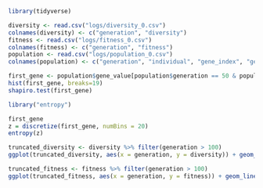 ```r
library(tidyverse)
```

```r
diversity <- read.csv("logs/diversity_0.csv")
colnames(diversity) <- c("generation", "diversity")
fitness <- read.csv("logs/fitness_0.csv")
colnames(fitness) <- c("generation", "fitness")
population <- read.csv("logs/population_0.csv")
colnames(population) <- c("generation", "individual", "gene_index", "gene_value")
```

```r
first_gene <- population$gene_value[population$generation == 50 & population$gene_index == 0]
hist(first_gene, breaks=19)
shapiro.test(first_gene)
```

```r
library("entropy")
```

```r
first_gene
z = discretize(first_gene, numBins = 20)
entropy(z)
```


```r
truncated_diversity <- diversity %>% filter(generation > 100)
ggplot(truncated_diversity, aes(x = generation, y = diversity)) + geom_line() + scale_y_continuous(trans='log10')
```

```r
truncated_fitness <- fitness %>% filter(generation > 100)
ggplot(truncated_fitness, aes(x = generation, y = fitness)) + geom_line() + scale_y_continuous(trans='log10')
```